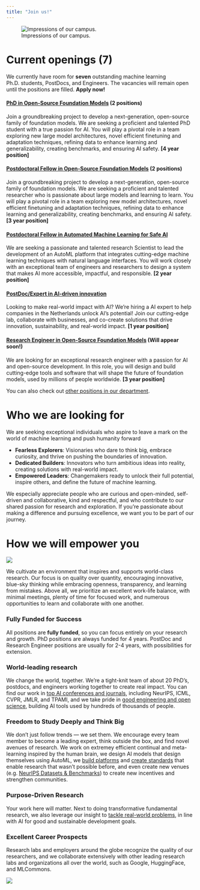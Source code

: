 ```yaml
---
title: "Join us!"
---
```


![Impressions of our campus.](../images/campus.webp)  

# Current openings (7)
We currently have room for **seven** outstanding machine learning Ph.D. students, PostDocs, and Engineers. 
The vacancies will remain open until the positions are filled. **Apply now!**

#### [PhD in Open-Source Foundation Models](https://jobs.tue.nl/nl/vacature/phd-on-opensource-foundation-models-1126709.html) (2 positions)
Join a groundbreaking project to develop a next-generation, open-source family of foundation models. 
We are seeking a proficient and talented PhD student with a true passion for AI. 
You will play a pivotal role in a team exploring new large model architectures, novel efficient 
finetuning and adaptation techniques, refining data to enhance learning and generalizability, 
creating benchmarks, and ensuring AI safety.
**[4 year position]** 

#### [Postdoctoral Fellow in Open-Source Foundation Models](https://jobs.tue.nl/nl/vacature/postdoc-in-opensource-foundation-models-1126761.html) (2 positions)
Join a groundbreaking project to develop a next-generation, open-source family of foundation models. 
We are seeking a proficient and talented researcher who is passionate about large models and learning to learn. You will play a pivotal role in a team 
exploring new model architectures, novel efficient finetuning and adaptation techniques, refining data to enhance learning and generalizability, 
creating benchmarks, and ensuring AI safety.
**[3 year position]** 

#### [Postdoctoral Fellow in Automated Machine Learning for Safe AI](https://jobs.tue.nl/nl/vacature/postdoc-in-automated-machine-learning-for-safe-ai-1126763.html)
We are seeking a passionate and talented research Scientist to lead the development of an AutoML platform that integrates 
cutting-edge machine learning techniques with natural language interfaces. You will work closely with an exceptional team of 
engineers and researchers to design a system that makes AI more accessible, impactful, and responsible.
**[2 year position]** 

#### [PostDoc/Expert in AI-driven innovation](https://jobs.tue.nl/nl/vacature/postdoc-in-aidriven-innovation-1126762.html)
Looking to make real-world impact with AI? We're hiring a AI expert to help companies in the Netherlands unlock AI's potential! 
Join our cutting-edge lab, collaborate with businesses, and co-create solutions that drive innovation, sustainability, and real-world impact.
**[1 year position]** 

#### <u>Research Engineer in Open-Source Foundation Models</u> (Will appear soon!)
We are looking for an exceptional research engineer with a passion for AI and open-source development. In this role, you will design and 
build cutting-edge tools and software that will shape the future of foundation models, used by millions of people worldwide.
**[3 year position]** 

You can also check out [other positions in our department](https://jobs.tue.nl/en/vacancies.html#filter=p_type%3DSEARCH_RESULTS%26p_search%3D%26p_category_code_arr%3D6048-461676&page=1).

# Who we are looking for
We are seeking exceptional individuals who aspire to leave a mark on the world of machine learning and push humanity forward

* **Fearless Explorers**: Visionaries who dare to think big, embrace curiosity, and thrive on pushing the boundaries of innovation.
* **Dedicated Builders**: Innovators who turn ambitious ideas into reality, creating solutions with real-world impact.
* **Empowered Leaders**: Changemakers ready to unlock their full potential, inspire others, and define the future of machine learning.

We especially appreciate people who are curious and open-minded, self-driven and collaborative, kind and respectful, and who contribute to our shared
passion for research and exploration. If you’re passionate about making a difference and pursuing excellence, we want you to be part of our journey.

# How we will empower you
![](../images/team2.webp)

We cultivate an environment that inspires and supports world-class research. Our focus is on quality over quantity, 
encouraging innovative, blue-sky thinking while embracing openness, transparency, and learning from mistakes. Above all, we prioritize 
an excellent work-life balance, with minimal meetings, plenty of time for focused work, and numerous opportunities to learn and 
collaborate with one another.

### Fully Funded for Success
All positions are **fully funded**, so you can focus entirely on your research and growth. PhD positions are always funded for 4 years. PostDoc and Research Engineer positions are usually for 2-4 years, with possibilities for extension.

### World-leading research
We change the world, together. We’re a tight-knit team of about 20 PhD's, postdocs, and engineers working together to create real impact. 
You can find our work in [top AI conferences and journals](publications/publications.html), including NeurIPS, ICML, CVPR, JMLR, and TPAMI, 
and we take pride in [good engineering and open science](software/software.html), building AI tools used by hundreds of thousands of people.

### Freedom to Study Deeply and Think Big
We don’t just follow trends — we set them. We encourage every team member to become a leading expert, think outside the box, and find novel avenues of research.
We work on extremey efficient continual and meta-learning inspired by the human brain, we design AI models that design themselves using AutoML,
we <a href="https://www.openml.org/" target="_blank">build platforms</a> and <a href="https://mlcommons.org/working-groups/data/croissant/" target="_blank">create standards</a>
that enable research that wasn't possible before, and even create new venues 
(e.g. <a href="https://neuripsconf.medium.com/announcing-the-neurips-2021-datasets-and-benchmarks-track-644e27c1e66c" target="_blank">NeurIPS Datasets & Benchmarks</a>)
to create new incentives and strengthen communities.

### Purpose-Driven Research
Your work here will matter. Next to doing transformative fundamental research, we also leverage our insight to [tackle real-world problems](../projects/projects.html),
in line with AI for good and sustainable development goals.

### Excellent Career Prospects
Research labs and employers around the globe recognize the quality of our researchers, and we collaborate extensively with other leading research labs and organizations
all over the world, such as Google, HuggingFace, and MLCommons.

![](../images/team1.webp)  